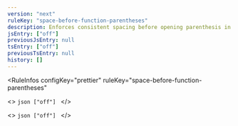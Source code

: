 ```yaml
---
version: "next"
ruleKey: "space-before-function-parentheses"
description: Enforces consistent spacing before opening parenthesis in function definitions
jsEntry: ["off"]
previousJsEntry: null
tsEntry: ["off"]
previousTsEntry: null
history: []
---
```


<RuleInfos 
  configKey="prettier" 
  ruleKey="space-before-function-parentheses" 
>
  <>
    ```json
    ["off"]
    ```
  </>

  <>
    ```json
    ["off"]
    ```
  </>
</RuleInfos>
